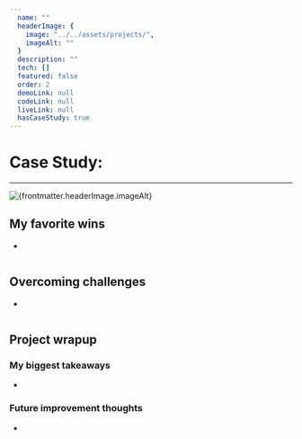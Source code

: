 ---
  name: ""
  headerImage: {
    image: "../../assets/projects/",
    imageAlt: ""
  }
  description: ""
  tech: []
  featured: false
  order: 2
  demoLink: null
  codeLink: null
  liveLink: null
  hasCaseStudy: true
---


# Case Study: 

---

<Image
  src={headerImage}
  alt={frontmatter.headerImage.imageAlt}
  loading="eager"
/>



<CaseStudyStats techList={frontmatter.tech} demoLink={frontmatter.demoLink} codeLink={frontmatter.codeLink} liveLink={frontmatter.liveLink} />

## My favorite wins

- 

<Image
  src={detailPhoto1}
  alt=""
/>

## Overcoming challenges

- 

<Image
  src={detailPhoto2}
  alt=""
/>

## Project wrapup



### My biggest takeaways

- 

### Future improvement thoughts

- 
